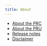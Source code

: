 ```yaml
---
title: About
---
```


* [About the PRC](/about/prc/)
* [About the PRU](/about/pru/)
* [Release notes](/posts/)
* [Disclaimer](/about/disclaimer/)
